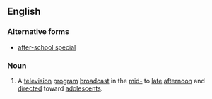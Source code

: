 ==English==
{{wikipedia}}

===Alternative forms===
* [[after-school special]]

===Noun===
{{en-noun|head=[[after]] [[school]] [[special]]}}
# {{lb|en|US}} A [[television]] [[program]] [[broadcast]] in the [[mid-]] to [[late]] [[afternoon]] and [[direct]]ed toward [[adolescent]]s.